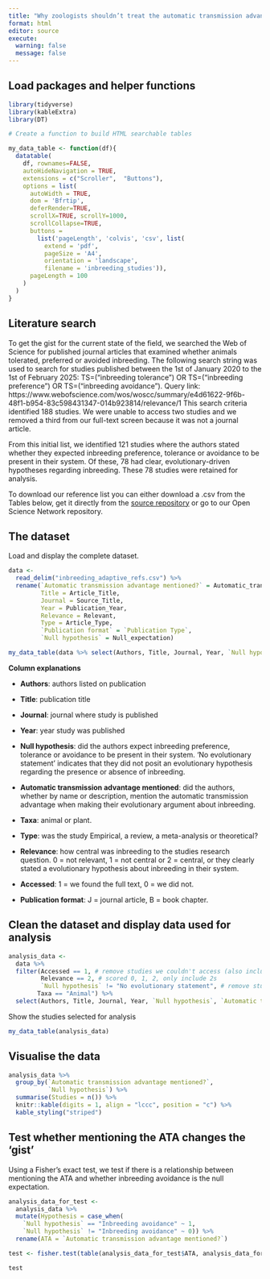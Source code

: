 ```yaml
---
title: "Why zoologists shouldn’t treat the automatic transmission advantage as an afterthought"
format: html
editor: source
execute:
  warning: false
  message: false
---
```


## Load packages and helper functions

```r
library(tidyverse)
library(kableExtra)
library(DT)

# Create a function to build HTML searchable tables

my_data_table <- function(df){
  datatable(
    df, rownames=FALSE,
    autoHideNavigation = TRUE,
    extensions = c("Scroller",  "Buttons"),
    options = list(
      autoWidth = TRUE,
      dom = 'Bfrtip',
      deferRender=TRUE,
      scrollX=TRUE, scrollY=1000,
      scrollCollapse=TRUE,
      buttons =
        list('pageLength', 'colvis', 'csv', list(
          extend = 'pdf',
          pageSize = 'A4',
          orientation = 'landscape',
          filename = 'inbreeding_studies')),
      pageLength = 100
    )
  )
}
```

## Literature search

To get the gist for the current state of the field, we searched the Web of Science for published journal articles that examined whether animals tolerated, preferred or avoided inbreeding. The following search string was used to search for studies published between the 1st of January 2020 to the 1st of February 2025: TS=("inbreeding tolerance") OR TS=("inbreeding preference") OR TS=("inbreeding avoidance"). Query link: https://www.webofscience.com/wos/woscc/summary/e4d61622-9f6b-48f1-b954-83c598431347-014b923814/relevance/1 This search criteria identified 188 studies. We were unable to access two studies and we removed a third from our full-text screen because it was not a journal article.  

From this initial list, we identified 121 studies where the authors stated whether they expected inbreeding preference, tolerance or avoidance to be present in their system. Of these, 78 had clear, evolutionary-driven hypotheses regarding inbreeding. These 78 studies were retained for analysis.   

To download our reference list you can either download a .csv from the Tables below, get it directly from the [source repository](https://github.com/tomkeaney/inbreeding_plants_animals) or go to our Open Science Network repository.  

## The dataset

Load and display the complete dataset. 

```r
data <- 
  read_delim("inbreeding_adaptive_refs.csv") %>% 
  rename(`Automatic transmission advantage mentioned?` = Automatic_transmission_advantage_mentioned,
         Title = Article_Title,
         Journal = Source_Title,
         Year = Publication_Year,
         Relevance = Relevant,
         Type = Article_Type,
         `Publication format` = `Publication Type`,
         `Null hypothesis` = Null_expectation)

my_data_table(data %>% select(Authors, Title, Journal, Year, `Null hypothesis`, `Automatic transmission advantage mentioned?`, Taxa, Type, Relevance, Taxa, Accessed, `Publication format`))

```

**Column explanations**

- **Authors**: authors listed on publication

- **Title**: publication title

- **Journal**: journal where study is published

- **Year**: year study was published 

- **Null hypothesis**: did the authors expect inbreeding preference, tolerance or avoidance to be present in their system. 'No evolutionary statement' indicates that they did not posit an evolutionary hypothesis regarding the presence or absence of inbreeding.

- **Automatic transmission advantage mentioned**: did the authors, whether by name or description, mention the automatic transmission advantage when making their evolutionary argument about inbreeding. 

- **Taxa**: animal or plant.

- **Type**: was the study Empirical, a review, a meta-analysis or theoretical?

- **Relevance**: how central was inbreeding to the studies research question. 0 = not relevant, 1 = not central or 2 = central, or they clearly stated a evolutionary hypothesis about inbreeding in their system.

- **Accessed**: 1 = we found the full text, 0 = we did not. 

- **Publication format**: J = journal article, B = book chapter.

## Clean the dataset and display data used for analysis

```r
analysis_data <- 
  data %>% 
  filter(Accessed == 1, # remove studies we couldn't access (also includes the book chapter)
         Relevance == 2, # scored 0, 1, 2, only include 2s
         `Null hypothesis` != "No evolutionary statement", # remove studies that mention inbreeding, but make no clear evolutionary prediction relating to it
        Taxa == "Animal") %>%
  select(Authors, Title, Journal, Year, `Null hypothesis`, `Automatic transmission advantage mentioned?`, Taxa, Type, Relevance, Taxa, Accessed, `Publication format`)
```

Show the studies selected for analysis 

```r
my_data_table(analysis_data)
```

## Visualise the data

```r
analysis_data %>%
  group_by(`Automatic transmission advantage mentioned?`, 
           `Null hypothesis`) %>% 
  summarise(Studies = n()) %>% 
  knitr::kable(digits = 1, align = "lccc", position = "c") %>%
  kable_styling("striped") 
```

## Test whether mentioning the ATA changes the 'gist'

Using a Fisher's exact test, we test if there is a relationship between mentioning the ATA and whether inbreeding avoidance is the null expectation.

```r
analysis_data_for_test <-
  analysis_data %>% 
  mutate(Hypothesis = case_when(
    `Null hypothesis` == "Inbreeding avoidance" ~ 1,
    `Null hypothesis` != "Inbreeding avoidance" ~ 0)) %>% 
  rename(ATA = `Automatic transmission advantage mentioned?`)

test <- fisher.test(table(analysis_data_for_test$ATA, analysis_data_for_test$Hypothesis))

test
```



